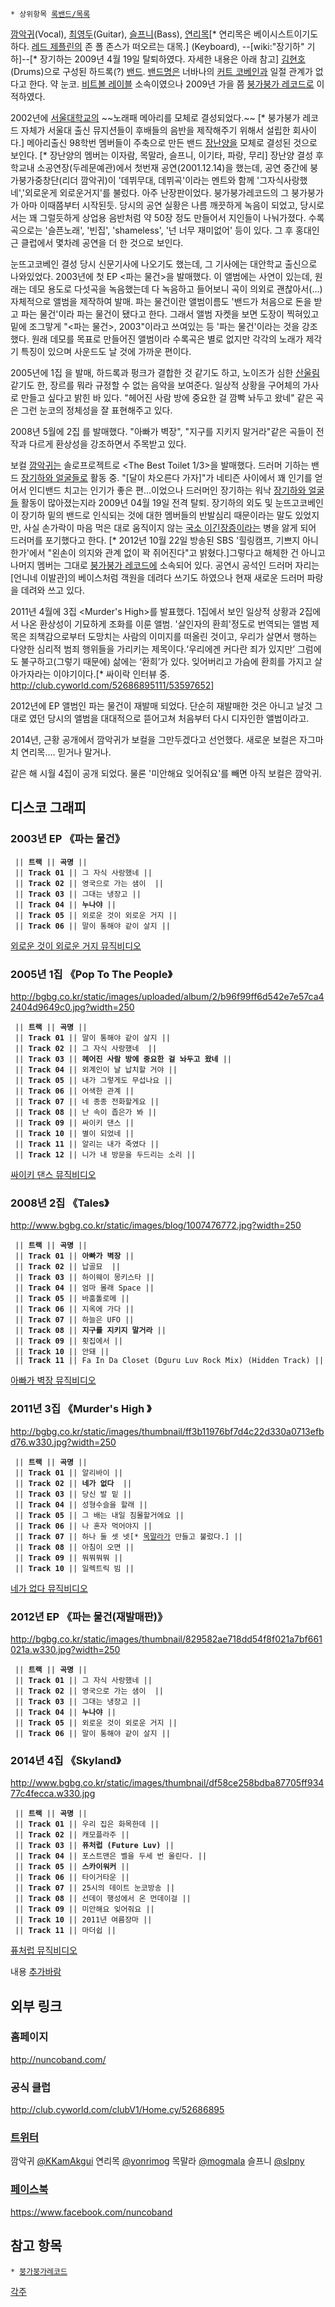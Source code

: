  * 상위항목 [[록밴드/목록]]
{{{#!html
<iframe width="560" height="420" src="http://www.youtube.com/embed/pEmv1d4SJqM" frameborder="0" allowfullscreen></iframe>
}}}

{{{#!html
<iframe width="560" height="420" src="http://www.youtube.com/embed/tjSgi5YYS6M" frameborder="0" allowfullscreen></iframe>
}}}

{{{#!html
<iframe src="http://player.vimeo.com/video/35741030?portrait=0&amp;badge=0" width="560" height="315" frameborder="0" webkitAllowFullScreen mozallowfullscreen allowFullScreen></iframe> <p><a href="http://vimeo.com/35741030">눈뜨고코베인 - 일렉트릭 빔 M/V</a> from <a href="http://vimeo.com/cooperyoo">Cooper Yoo</a> on <a href="http://vimeo.com">Vimeo</a>.</p>
}}}


[[깜악귀]](Vocal), [[최영두]](Guitar), [[슬프니]](Bass), [[연리목]][* 연리목은 베이시스트이기도 하다. [[레드 제플린]]의 존 폴 존스가 떠오르는 대목.] (Keyboard), --[wiki:"장기하" 기하]--[* 장기하는 2009년 4월 19일 탈퇴하였다. 자세한 내용은 아래 참고] [[김현호]](Drums)으로 구성된 하드록(?) [[밴드]]. [[밴드]]명은 너바나의 [[커트 코베인]]과 일절 관계가 없다고 한다. 약 눈코. [[비트볼 레이블]] 소속이였으나 2009년 가을 쯤 [[붕가붕가 레코드]]로 이적하였다.


2002년에 [[서울대학교]]의 ~~노래패 메아리를 모체로 결성되었다.~~ [* 붕가붕가 레코드 자체가 서울대 출신 뮤지션들이 후배들의 음반을 제작해주기 위해서 설립한 회사이다.] 메아리출신 98학번 멤버들이 주축으로 만든 밴드 [[장난양]]을 모체로 결성된 것으로 보인다. [* 장난양의 멤버는 이자람, 목말라, 슬프니, 이기타, 파랑, 무리] 장난양 결성 후 학교내 소공연장(두레문예관)에서 첫번재 공연(2001.12.14)을 했는데, 공연 중간에 붕가붕가중창단(리더 깜악귀)이 '데뷔무대, 데뷔곡'이라는 멘트와 함께 '그자식사랑했네','외로운게 외로운거지'를 불렀다. 아주 난장판이었다. 붕가붕가레코드의 그 붕가붕가가 아마 이때쯤부터 시작된듯. 당시의 공연 실황은 나름 깨끗하게 녹음이 되었고, 당시로서는 꽤 그럴듯하게 상업용 음반처럼 약 50장 정도 만들어서 지인들이 나눠가졌다. 수록곡으로는 '슬픈노래', '빈집', 'shameless', '넌 너무 재미없어' 등이 있다. 그 후 홍대인근 클럽에서 몇차례 공연을 더 한 것으로 보인다.

눈뜨고코베인 결성 당시 신문기사에 나오기도 했는데, 그 기사에는 대안학교 출신으로 나와있었다.  2003년에 첫 EP <파는 물건>을 발매했다. 이 앨범에는 사연이 있는데, 원래는 데모 용도로 다섯곡을 녹음했는데 다 녹음하고 들어보니 곡이 의외로 괜찮아서(...) 자체적으로 앨범을 제작하여 발매. 파는 물건이란 앨범이름도 '밴드가 처음으로 돈을 받고 파는 물건'이라 파는 물건이 됐다고 한다. 그래서 앨범 자켓을 보면 도장이 찍혀있고 밑에 조그맣게 "<파는 물건>, 2003"이라고 쓰여있는 등 '파는 물건'이라는 것을 강조했다. 원래 데모를 목표로 만들어진 앨범이라 수록곡은 별로 없지만 각각의 노래가 제각기 특징이 있으며 사운드도 날 것에 가까운 편이다.

2005년에 1집 <Pop to the People>을 발매, 하드록과 펑크가 결합한 것 같기도 하고, 노이즈가 심한 [[산울림]] 같기도 한, 장르를 뭐라 규정할 수 없는 음악을 보여준다. 일상적 상황을 구어체의 가사로 만들고 싶다고 밝힌 바 있다. "헤어진 사람 방에 중요한 걸 깜빡 놔두고 왔네" 같은 곡은 그런 눈코의 정체성을 잘 표현해주고 있다.

2008년 5월에 2집 <Tales>를 발매했다. "아빠가 벽장", "지구를 지키지 말거라"같은 곡들이 전작과 다르게 환상성을 강조하면서 주목받고 있다.

보컬 [[깜악귀]]는 솔로프로젝트로 <The Best Toilet 1/3>을 발매했다. 드러머 기하는 밴드 [[장기하와 얼굴들]]로 활동 중. "[달이 차오른다 가자]"가 네티즌 사이에서 꽤 인기를 얻어서 인디밴드 치고는 인기가 좋은 편...이었으나 드러머인 장기하는 워낙 [[장기하와 얼굴들]] 활동이 많아졌는지라 2009년 04월 19일 전격 탈퇴. 장기하의 외도 및 눈뜨고코베인이 장기하 밑의 밴드로 인식되는 것에 대한 멤버들의 반발심리 때문이라는 말도 있었지만, 사실 손가락이 마음 먹은 대로 움직이지 않는 [[국소 이긴장증]]이라는 병을 앓게 되어 드러머를 포기했다고 한다. [* 2012년 10월 22일 방송된 SBS '힐링캠프, 기쁘지 아니한가'에서 "왼손이 의지와 관계 없이 꽉 쥐어진다"고 밝혔다.]그렇다고 해체한 건 아니고 나머지 멤버는 그대로 [[붕가붕가 레코드]]에 소속되어 있다. 공연시 공석인 드러머 자리는 [언니네 이발관]의 베이스처럼 객원을 데려다 쓰기도 하였으나 현재 새로운 드러머 파랑을 데려와 쓰고 있다.

2011년 4월에 3집 <Murder's High>를 발표했다. 1집에서 보인 일상적 상황과 2집에서 나온 환상성이 기묘하게 조화를 이룬 앨범. '살인자의 환희'정도로 번역되는 앨범 제목은 죄책감으로부터 도망치는 사람의 이미지를 떠올린 것이고, 우리가 살면서 행하는 다양한 심리적 범죄 행위들을 가리키는 제목이다.‘우리에겐 커다란 죄가 있지만’ 그럼에도 불구하고(그렇기 때문에) 삶에는 ‘환희’가 있다. 잊어버리고 가슴에 환희를 가지고 살아가자라는 이야기이다.[* 싸이락 인터뷰 중. http://club.cyworld.com/52686895111/53597652]

2012년에 EP 앨범인 파는 물건이 재발매 되었다. 단순히 재발매한 것은 아니고 날것 그대로 였던 당시의 앨범을 대대적으로 뜯어고쳐 처음부터 다시 디자인한 앨범이라고. 

2014년, 근황 공개에서 깜악귀가 보컬을 그만두겠다고 선언했다. 새로운 보컬은 자그마치 연리목.... 믿거나 말거나.
{{{#!html
<iframe width="560" height="315" src="//www.youtube.com/embed/zsgvtF4NTQA" frameborder="0" allowfullscreen></iframe>
}}}

같은 해 시월 4집이 공개 되었다. 물론 '미안해요 잊어줘요'를 빼면 아직 보컬은 깜악귀.

== 디스코 그래피 ==
=== 2003년 EP  《파는 물건》 ===

  || '''트랙''' || '''곡명''' ||
  || '''Track 01''' || 그 자식 사랑했네 ||
  || '''Track 02''' || 영국으로 가는 샘이  ||
  || '''Track 03''' || 그대는 냉장고 ||
  || '''Track 04''' || '''누나야''' ||
  || '''Track 05''' || 외로운 것이 외로운 거지 ||
  || '''Track 06''' || 말이 통해야 같이 살지 ||
[http://youtu.be/_j0I11AlP1Y 외로운 것이 외로운 거지 뮤직비디오]

   
=== 2005년 1집 《Pop To The People》 ===
http://bgbg.co.kr/static/images/uploaded/album/2/b96f99ff6d542e7e57ca42404d9649c0.jpg?width=250

  || '''트랙''' || '''곡명''' ||
  || '''Track 01''' || 말이 통해야 같이 살지 ||
  || '''Track 02''' || 그 자식 사랑했네  ||
  || '''Track 03''' || '''헤어진 사람 방에 중요한 걸 놔두고 왔네''' ||
  || '''Track 04''' || 외계인이 날 납치할 거야 ||
  || '''Track 05''' || 내가 그렇게도 무섭나요 ||
  || '''Track 06''' || 어색한 관계 ||
  || '''Track 07''' || 네 종종 전화할게요 ||
  || '''Track 08''' || 난 속이 좁은가 봐 ||
  || '''Track 09''' || 싸이키 댄스 ||
  || '''Track 10''' || 별이 되었네 ||
  || '''Track 11''' || 알리는 내가 죽였다 ||
  || '''Track 12''' || 니가 내 방문을 두드리는 소리 ||
[http://youtu.be/gi0t9Xen_M8 싸이키 댄스 뮤직비디오]


=== 2008년 2집 《Tales》 ===
http://www.bgbg.co.kr/static/images/blog/1007476772.jpg?width=250

  || '''트랙''' || '''곡명''' ||
  || '''Track 01''' || '''아빠가 벽장''' ||
  || '''Track 02''' || 납골묘  ||
  || '''Track 03''' || 하이웨이 몽키스타 ||
  || '''Track 04''' || 엄마 몰래 Space ||
  || '''Track 05''' || 바훔톨로메 ||
  || '''Track 06''' || 지옥에 가다 ||
  || '''Track 07''' || 하늘은 UFO ||
  || '''Track 08''' || '''지구를 지키지 말거라''' ||
  || '''Track 09''' || 횟집에서 ||
  || '''Track 10''' || 안돼 ||
  || '''Track 11''' || Fa In Da Closet (Dguru Luv Rock Mix) (Hidden Track) ||
[http://tvpot.daum.net/v/WxaWKr-njq4$ 아빠가 벽장 뮤직비디오]


=== 2011년 3집 《Murder's High 》 ===
http://bgbg.co.kr/static/images/thumbnail/ff3b11976bf7d4c22d330a0713efbd76.w330.jpg?width=250

  || '''트랙''' || '''곡명''' ||
  || '''Track 01''' || 알리바이 ||
  || '''Track 02''' || '''네가 없다'''  ||
  || '''Track 03''' || 당신 발 밑 ||
  || '''Track 04''' || 성형수슬을 할래 ||
  || '''Track 05''' || 그 배는 내일 침몰할거에요 ||
  || '''Track 06''' || 나 혼자 먹어야지 ||
  || '''Track 07''' || 하나 둘 셋 넷[* [[목말라]]가 만들고 불렀다.] ||
  || '''Track 08''' || 아침이 오면 ||
  || '''Track 09''' || 뭐뭐뭐뭐 ||
  || '''Track 10''' || 일렉트릭 빔 ||
[http://youtu.be/tjSgi5YYS6M 네가 없다 뮤직비디오]

=== 2012년 EP  《파는 물건(재발매판)》 ===
http://bgbg.co.kr/static/images/thumbnail/829582ae718dd54f8f021a7bf661021a.w330.jpg?width=250

  || '''트랙''' || '''곡명''' ||
  || '''Track 01''' || 그 자식 사랑했네 ||
  || '''Track 02''' || 영국으로 가는 샘이  ||
  || '''Track 03''' || 그대는 냉장고 ||
  || '''Track 04''' || '''누나야''' ||
  || '''Track 05''' || 외로운 것이 외로운 거지 ||
  || '''Track 06''' || 말이 통해야 같이 살지 ||

=== 2014년 4집 《Skyland》 ===
http://www.bgbg.co.kr/static/images/thumbnail/df58ce258bdba87705ff93477c4fecca.w330.jpg

  || '''트랙''' || '''곡명''' ||
  || '''Track 01''' || 우리 집은 화목한데 ||
  || '''Track 02''' || 캐모플라주 ||
  || '''Track 03''' || '''퓨처럽 (Future Luv)''' ||
  || '''Track 04''' || 포스트맨은 벨을 두세 번 울린다. ||
  || '''Track 05''' || '''스카이워커''' ||
  || '''Track 06''' || 타이거타운 ||
  || '''Track 07''' || 25시의 데이트 눈코방송 ||
  || '''Track 08''' || 선데이 행성에서 온 먼데이걸 ||
  || '''Track 09''' || 미안해요 잊어줘요 ||
  || '''Track 10''' || 2011년 여름장마 ||
  || '''Track 11''' || 마더쉽 ||

[http://youtu.be/wZqwl_xoePQ 퓨처럽 뮤직비디오]

내용 [[추가바람]]

== 외부 링크 ==

=== 홈페이지 ===
http://nuncoband.com/
=== 공식 클럽 ===
http://club.cyworld.com/clubV1/Home.cy/52686895

=== [[트위터]] ===
깜악귀 [http://twitter.com/kkamakgui @KKamAkgui]
연리목 [http://twitter.com/yonrimog @yonrimog]
목말라 [http://twitter.com/mogmala @mogmala]
슬프니 [http://twitter.com/slpny @slpny]

=== [[페이스북]] ===
https://www.facebook.com/nuncoband

== 참고 항목 ==
 * [[붕가붕가레코드]]


[[각주]]
